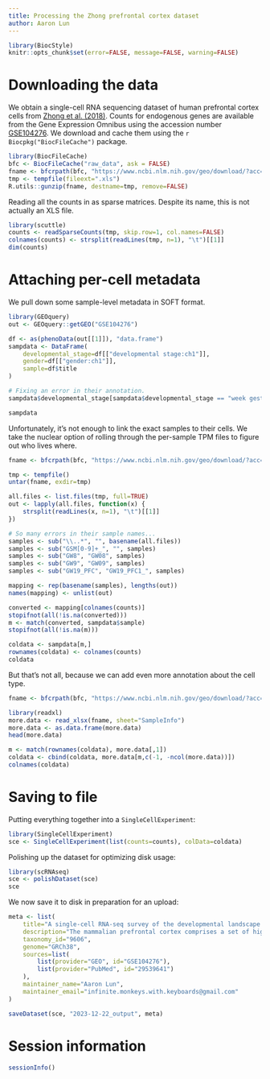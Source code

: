 ```yaml
---
title: Processing the Zhong prefrontal cortex dataset
author: Aaron Lun
---
```


```r
library(BiocStyle)
knitr::opts_chunk$set(error=FALSE, message=FALSE, warning=FALSE)
```

# Downloading the data

We obtain a single-cell RNA sequencing dataset of human prefrontal cortex cells from [Zhong et al. (2018)](https://doi.org/10.1038/nature25980).
Counts for endogenous genes are available from the Gene Expression Omnibus
using the accession number [GSE104276](https://www.ncbi.nlm.nih.gov/geo/query/acc.cgi?acc=GSE104276).
We download and cache them using the `r Biocpkg("BiocFileCache")` package.

```r
library(BiocFileCache)
bfc <- BiocFileCache("raw_data", ask = FALSE)
fname <- bfcrpath(bfc, "https://www.ncbi.nlm.nih.gov/geo/download/?acc=GSE104276&format=file&file=GSE104276%5Fall%5Fpfc%5F2394%5FUMI%5Fcount%5FNOERCC%2Exls%2Egz")
tmp <- tempfile(fileext=".xls")
R.utils::gunzip(fname, destname=tmp, remove=FALSE)
```

Reading all the counts in as sparse matrices.
Despite its name, this is not actually an XLS file.

```r
library(scuttle)
counts <- readSparseCounts(tmp, skip.row=1, col.names=FALSE)
colnames(counts) <- strsplit(readLines(tmp, n=1), "\t")[[1]]
dim(counts)
```

# Attaching per-cell metadata

We pull down some sample-level metadata in SOFT format.

```r
library(GEOquery)
out <- GEOquery::getGEO("GSE104276")

df <- as(phenoData(out[[1]]), "data.frame")
sampdata <- DataFrame(
    developmental_stage=df[["developmental stage:ch1"]],
    gender=df[["gender:ch1"]],
    sample=df$title
)

# Fixing an error in their annotation.
sampdata$developmental_stage[sampdata$developmental_stage == "week gestation"] <- "23 weeks after gestation"

sampdata
```

Unfortunately, it's not enough to link the exact samples to their cells.
We take the nuclear option of rolling through the per-sample TPM files to figure out who lives where.

```r
fname <- bfcrpath(bfc, "https://www.ncbi.nlm.nih.gov/geo/download/?acc=GSE104276&format=file")

tmp <- tempfile()
untar(fname, exdir=tmp)

all.files <- list.files(tmp, full=TRUE)
out <- lapply(all.files, function(x) {
    strsplit(readLines(x, n=1), "\t")[[1]]
})

# So many errors in their sample names...
samples <- sub("\\..*", "", basename(all.files))
samples <- sub("GSM[0-9]+_", "", samples)
samples <- sub("GW8", "GW08", samples)
samples <- sub("GW9", "GW09", samples)
samples <- sub("GW19_PFC", "GW19_PFC1_", samples)

mapping <- rep(basename(samples), lengths(out))
names(mapping) <- unlist(out)

converted <- mapping[colnames(counts)]
stopifnot(all(!is.na(converted)))
m <- match(converted, sampdata$sample)
stopifnot(all(!is.na(m)))

coldata <- sampdata[m,]
rownames(coldata) <- colnames(counts)
coldata
```

But that's not all, because we can add even more annotation about the cell type.

```r
fname <- bfcrpath(bfc, "https://www.ncbi.nlm.nih.gov/geo/download/?acc=GSE104276&format=file&file=GSE104276%5Freadme%5Fsample%5Fbarcode%2Exlsx")

library(readxl)
more.data <- read_xlsx(fname, sheet="SampleInfo")
more.data <- as.data.frame(more.data)
head(more.data)

m <- match(rownames(coldata), more.data[,1])
coldata <- cbind(coldata, more.data[m,c(-1, -ncol(more.data))])
colnames(coldata)
```

# Saving to file 

Putting everything together into a `SingleCellExperiment`:

```r
library(SingleCellExperiment)
sce <- SingleCellExperiment(list(counts=counts), colData=coldata)
```

Polishing up the dataset for optimizing disk usage:

```r
library(scRNAseq)
sce <- polishDataset(sce)
sce
```

We now save it to disk in preparation for an upload:

```r
meta <- list(
    title="A single-cell RNA-seq survey of the developmental landscape of the human prefrontal cortex",
    description="The mammalian prefrontal cortex comprises a set of highly specialized brain areas containing billions of cells and serves as the centre of the highest-order cognitive functions, such as memory, cognitive ability, decision-making and social behaviour. Although neural circuits are formed in the late stages of human embryonic development and even after birth, diverse classes of functional cells are generated and migrate to the appropriate locations earlier in development. Dysfunction of the prefrontal cortex contributes to cognitive deficits and the majority of neurodevelopmental disorders; there is therefore a need for detailed knowledge of the development of the prefrontal cortex. However, it is still difficult to identify cell types in the developing human prefrontal cortex and to distinguish their developmental features. Here we analyse more than 2,300 single cells in the developing human prefrontal cortex from gestational weeks 8 to 26 using RNA sequencing. We identify 35 subtypes of cells in six main classes and trace the developmental trajectories of these cells. Detailed analysis of neural progenitor cells highlights new marker genes and unique developmental features of intermediate progenitor cells. We also map the timeline of neurogenesis of excitatory neurons in the prefrontal cortex and detect the presence of interneuron progenitors in early developing prefrontal cortex. Moreover, we reveal the intrinsic development-dependent signals that regulate neuron generation and circuit formation using single-cell transcriptomic data analysis. Our screening and characterization approach provides a blueprint for understanding the development of the human prefrontal cortex in the early and mid-gestational stages in order to systematically dissect the cellular basis and molecular regulation of prefrontal cortex function in humans.",
    taxonomy_id="9606",
    genome="GRCh38",
    sources=list(
        list(provider="GEO", id="GSE104276"),
        list(provider="PubMed", id="29539641")
    ),
    maintainer_name="Aaron Lun",
    maintainer_email="infinite.monkeys.with.keyboards@gmail.com"
)

saveDataset(sce, "2023-12-22_output", meta)
```

# Session information {-}

```r
sessionInfo()
```
